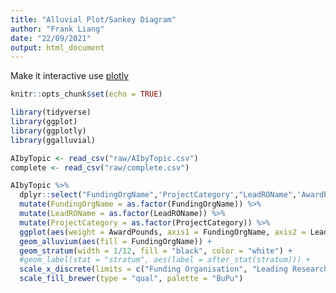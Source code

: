 ```yaml
---
title: "Alluvial Plot/Sankey Diagram"
author: "Frank Liang"
date: "22/09/2021"
output: html_document
---
```


Make it interactive use [plotly](https://plotly.com/r/sankey-diagram/)

```r
knitr::opts_chunk$set(echo = TRUE)
```

```r
library(tidyverse)
library(ggplot)
library(ggplotly)
library(ggalluvial)

AIbyTopic <- read_csv("raw/AIbyTopic.csv")
complete <- read_csv("raw/complete.csv")
```

```r
AIbyTopic %>%
  dplyr::select("FundingOrgName",'ProjectCategory',"LeadROName",'AwardPounds') %>%
  mutate(FundingOrgName = as.factor(FundingOrgName)) %>%
  mutate(LeadROName = as.factor(LeadROName)) %>%
  mutate(ProjectCategory = as.factor(ProjectCategory)) %>%
  ggplot(aes(weight = AwardPounds, axis1 = FundingOrgName, axis2 = LeadROName, fill = FundingOrgName)) + 
  geom_alluvium(aes(fill = FundingOrgName)) + 
  geom_stratum(width = 1/12, fill = "black", color = "white") + 
  #geom_label(stat = "stratum", aes(label = after_stat(stratum))) +
  scale_x_discrete(limits = c("Funding Organisation", "Leading Research"), expand = c(.05, .05)) +
  scale_fill_brewer(type = "qual", palette = "BuPu")
```
